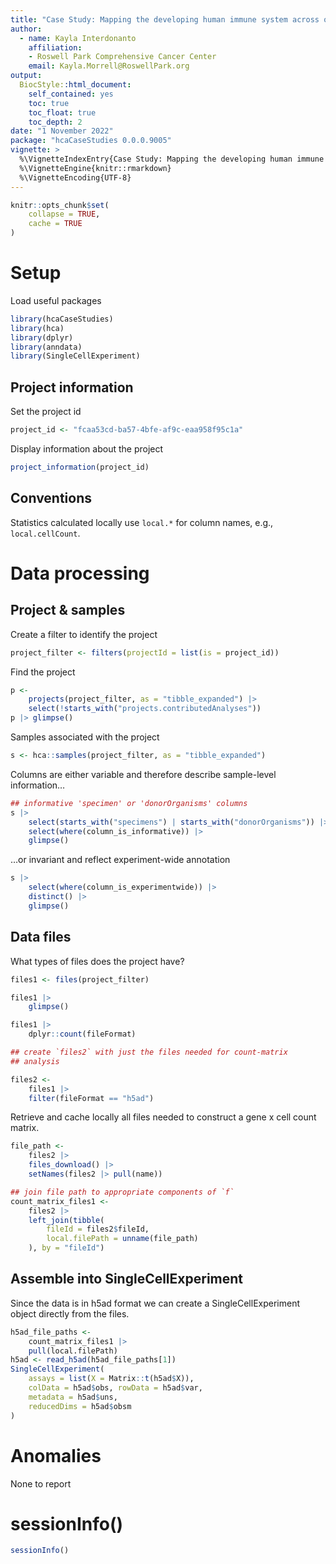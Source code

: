 ```yaml
---
title: "Case Study: Mapping the developing human immune system across organs"
author:
  - name: Kayla Interdonanto
    affiliation:
    - Roswell Park Comprehensive Cancer Center
    email: Kayla.Morrell@RoswellPark.org
output:
  BiocStyle::html_document:
    self_contained: yes
    toc: true
    toc_float: true
    toc_depth: 2
date: "1 November 2022"
package: "hcaCaseStudies 0.0.0.9005"
vignette: >
  %\VignetteIndexEntry{Case Study: Mapping the developing human immune system across organs }
  %\VignetteEngine{knitr::rmarkdown}
  %\VignetteEncoding{UTF-8}
---
```


```r
knitr::opts_chunk$set(
    collapse = TRUE,
    cache = TRUE
)
```

# Setup

Load useful packages

```r
library(hcaCaseStudies)
library(hca)
library(dplyr)
library(anndata)
library(SingleCellExperiment)
```

## Project information

Set the project id

```r
project_id <- "fcaa53cd-ba57-4bfe-af9c-eaa958f95c1a"
```

Display information about the project

```r
project_information(project_id)
```

## Conventions

Statistics calculated locally use `local.*` for column names, e.g.,
`local.cellCount`.

# Data processing

## Project & samples

Create a filter to identify the project

```r
project_filter <- filters(projectId = list(is = project_id))
```

Find the project

```r
p <-
    projects(project_filter, as = "tibble_expanded") |>
    select(!starts_with("projects.contributedAnalyses"))
p |> glimpse()
```

Samples associated with the project

```r
s <- hca::samples(project_filter, as = "tibble_expanded")
```

Columns are either variable and therefore describe sample-level
information...

```r
## informative 'specimen' or 'donorOrganisms' columns
s |>
    select(starts_with("specimens") | starts_with("donorOrganisms")) |>
    select(where(column_is_informative)) |>
    glimpse()
```

...or invariant and reflect experiment-wide annotation

```r
s |>
    select(where(column_is_experimentwide)) |>
    distinct() |>
    glimpse()
```

## Data files

What types of files does the project have?

```r
files1 <- files(project_filter)

files1 |>
    glimpse()

files1 |>
    dplyr::count(fileFormat)

## create `files2` with just the files needed for count-matrix
## analysis

files2 <-
    files1 |>
    filter(fileFormat == "h5ad")
```

Retrieve and cache locally all files needed to construct a gene x cell
count matrix.

```r
file_path <-
    files2 |>
    files_download() |>
    setNames(files2 |> pull(name))

## join file path to appropriate components of `f`
count_matrix_files1 <-
    files2 |>
    left_join(tibble(
        fileId = files2$fileId,
        local.filePath = unname(file_path)
    ), by = "fileId")
```

## Assemble into SingleCellExperiment

Since the data is in h5ad format we can create a SingleCellExperiment object
directly from the files.

```r
h5ad_file_paths <-
    count_matrix_files1 |>
    pull(local.filePath)
h5ad <- read_h5ad(h5ad_file_paths[1])
SingleCellExperiment(
    assays = list(X = Matrix::t(h5ad$X)),
    colData = h5ad$obs, rowData = h5ad$var,
    metadata = h5ad$uns,
    reducedDims = h5ad$obsm
)
``` 

# Anomalies

None to report

# sessionInfo() {.unnumbered}

```r
sessionInfo()
```
